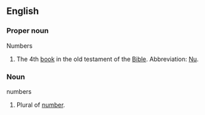 ==English==

===Proper noun===
;Numbers
#The 4th [[book]] in the old testament of the [[Bible]].  Abbreviation: [[Nu]].

===Noun===
;numbers
#Plural of [[number]].